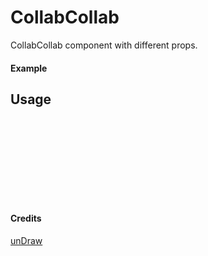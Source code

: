 
<Meta of={CollabCollab} title="unDraw/CollabCollab" />

# CollabCollab

CollabCollab component with different props.

#### Example

<Canvas of={CollabCollab.Primary} />

## Usage

```ts
import { CollabCollab } from "yadl-ui";

const Example = () => {
  return (
      <CollabCollab />
  );
};

export default Example;
```

#### Credits
[unDraw](https://undraw.co/illustrations)
